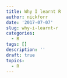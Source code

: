```yaml
---
title: Why I learnt R
author: nickforr
date: '2017-07-07'
slug: why-i-learnt-r
categories:
  - R
tags: []
description: ''
draft: true
topics: 
  - R
---
```


